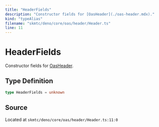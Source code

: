 ```yaml
---
title: "HeaderFields"
description: "Constructor fields for [OasHeader](./oas-header.mdx)."
kind: "typeAlias"
filename: "skmtc/deno/core/oas/header/Header.ts"
line: 11
---
```


# HeaderFields

Constructor fields for [OasHeader](./oas-header.mdx).

## Type Definition

```typescript
type HeaderFields = unknown
```

## Source

Located at `skmtc/deno/core/oas/header/Header.ts:11:0`
